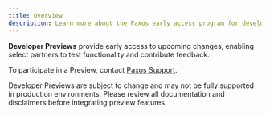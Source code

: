 ```yaml
---
title: Overview
description: Learn more about the Paxos early access program for developers.
---
```


**Developer Previews** provide early access to upcoming changes, enabling select partners to test functionality and contribute feedback.

To participate in a Preview, contact [Paxos Support](https://support.paxos.com).

<Warning>Developer Previews are subject to change and may not be fully supported in production environments. Please review all documentation and disclaimers before integrating preview features.</Warning>

